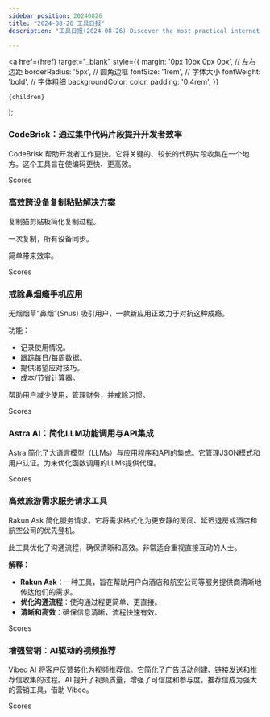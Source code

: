 ```yaml
---
sidebar_position: 20240826
title: "2024-08-26 工具日报"
description: "工具日报(2024-08-26) Discover the most practical internet software, AI tools, and products of 2024 through the Tools Daily!"

---
```



  <a
    href={href}
    target="_blank"
    style={{
      margin: '0px 10px 0px 0px', // 左右边距
      borderRadius: '5px', // 圆角边框
      fontSize: '1rem', // 字体大小
      fontWeight: 'bold', // 字体粗细
      backgroundColor: color,
      padding: '0.4rem',
    }}
  >
    {children}
  </a>
);

### CodeBrisk：通过集中代码片段提升开发者效率

CodeBrisk 帮助开发者工作更快。它将关键的、较长的代码片段收集在一个地方。这个工具旨在使编码更快、更高效。

<Link href="/news/2024/08/26/CodeBrisk-Enhancing-Developer-Efficiency-with-Centralized-Co" color="#B0C4DE">Scores</Link>

### 高效跨设备复制粘贴解决方案

复制猫剪贴板简化复制过程。

一次复制，所有设备同步。

简单带来效率。

<Link href="/news/2024/08/26/Efficient-CrossDevice-CopyPaste-Solution" color="#B0C4DE">Scores</Link>

### 戒除鼻烟瘾手机应用

无烟烟草“鼻烟”(Snus) 吸引用户，一款新应用正致力于对抗这种成瘾。

功能：
- 记录使用情况。
- 跟踪每日/每周数据。
- 提供渴望应对技巧。
- 成本/节省计算器。

帮助用户减少使用，管理财务，并戒除习惯。

<Link href="/news/2024/08/26/Mobile-App-for-Quitting-Snus-Addiction" color="#B0C4DE">Scores</Link>

### Astra AI：简化LLM功能调用与API集成

Astra 简化了大语言模型（LLMs）与应用程序和API的集成。它管理JSON模式和用户认证。为未优化函数调用的LLMs提供代理。

<Link href="/news/2024/08/26/Astra-AI-Simplifying-LLM-Function-Calling-and-API-Integratio" color="#B0C4DE">Scores</Link>

### 高效旅游需求服务请求工具

Rakun Ask 简化服务请求。它将需求格式化为更安静的房间、延迟退房或酒店和航空公司的优先登机。

此工具优化了沟通流程，确保清晰和高效。非常适合重视直接互动的人士。

**解释：**
- **Rakun Ask**：一种工具，旨在帮助用户向酒店和航空公司等服务提供商清晰地传达他们的需求。
- **优化沟通流程**：使沟通过程更简单、更直接。
- **清晰和高效**：确保信息清晰，流程快速有效。

<Link href="/news/2024/08/26/Efficient-Service-Request-Tool-for-Travel-Needs" color="#B0C4DE">Scores</Link>

### 增强营销：AI驱动的视频推荐

Vibeo AI 将客户反馈转化为视频推荐信。它简化了广告活动创建、链接发送和推荐信收集的过程。AI 提升了视频质量，增强了可信度和参与度。推荐信成为强大的营销工具，借助 Vibeo。

<Link href="/news/2024/08/26/Enhancing-Marketing-with-AIPowered-Video-Testimonials" color="#B0C4DE">Scores</Link>

